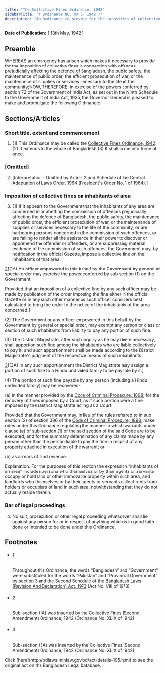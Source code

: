 ```yaml
---
title: "The Collective Fines Ordinance, 1942"
sidebarTitle: "( Ordinance NO. XX OF 1942 )"
description: "An Ordinance to provide for the imposition of collective fines.1♣"
---
```


**Date of Publication:** [ 13th May, 1942 ]

## Preamble

WHEREAS an emergency has arisen which makes it necessary to provide for the imposition of collective fines in connection with offences prejudicially affecting the defence of Bangladesh, the public safety, the maintenance of public order, the efficient prosecution of war, or the maintenance of supplies or services necessary to the life of the community;NOW, THEREFORE, in exercise of the powers conferred by section 72 of the Government of India Act, as set out in the Ninth Schedule to the Government of India Act, 1935, the Governor General is pleased to make and promulgate the following Ordinance:-

## Sections/Articles

### Short title, extent and commencement

1. (1) This Ordinance may be called the [Collective Fines Ordinance, 1942](/act-195.html "Collective Fines Ordinance, 1942").(2) It extends to the whole of Bangladesh.(3) It shall come into force at once.

### [Omitted]

2. [Interpretation.- Omitted by Article 2 and Schedule of the Central Adaptation of Laws Order, 1964 (President's Order No. 1 of 1964).]

### Imposition of collective fines on inhabitants of area

3. (1) If it appears to the Government that the inhabitants of any area are concerned in or abetting the commission of offences prejudicially affecting the defence of Bangladesh, the public safety, the maintenance of public order, the efficient prosecution of war, or the maintenance of supplies or services necessary to the life of the community, or are harbouring persons concerned in the commission of such offences, or are failing to render all the assistance in their power to discover or apprehend the offender or offenders, or are suppressing material evidence of the commission of such offences, the Government may, by notification in the official Gazette, impose a collective fine on the inhabitants of that area.

[2](1)[(1A) An officer empowered in this behalf by the Government by general or special order may exercise the power conferred by sub section (1) on the Government:

Provided that an imposition of a collective fine by any such officer may be made by publication of the order imposing the fine either in the official Gazette or in any such other manner as such officer considers best calculated to bring the order to the notice of the inhabitants of the area concerned.]

(2) The Government or any officer empowered in this behalf by the Government by general or special order, may exempt any person or class or section of such inhabitants from liability to pay any portion of such fine.

(3) The District Magistrate, after such inquiry as he may deem necessary, shall apportion such fine among the inhabitants who are liable collectively to pay it, and such apportionment shall be made according to the District Magistrate's judgment of the respective means of such inhabitants.

[3](2)[(3A) In any such apportionment the District Magistrate may assign a portion of such fine to a Hindu undivided family to be payable by it.]

(4) The portion of such fine payable by any person (including a Hindu undivided family) may be recovered-

(a) in the manner provided by the [Code of Criminal Procedure, 1898](/act-75.html "Code of Criminal Procedure, 1898"), for the recovery of fines imposed by a Court, as if such portion were a fine imposed by the District Magistrate acting as a Court:

Provided that the Government may, in lieu of the rules referred to in sub section (2) of section 386 of the [Code of Criminal Procedure, 1898](/act-75.html "Code of Criminal Procedure, 1898"), make rules under this Ordinance regulating the manner in which warrants under clause (a) of sub-section (1) of the said section of the said Code are to be executed, and for the summary determination of any claims made by any person other than the person liable to pay the fine in respect of any property attached in execution of the warrant; or

(b) as arrears of land revenue.

Explanation. For the purposes of this section the expression “inhabitants of an area” includes persons who themselves or by their agents or servants occupy or hold land or other immovable property within such area, and landlords who themselves or by their agents or servants collect rents from holders or occupiers of land in such area, notwithstanding that they do not actually reside therein.

### Bar of legal proceedings

4. No suit, prosecution or other legal proceeding whatsoever shall lie against any person for or in respect of anything which is in good faith done or intended to be done under this Ordinance.

## Footnotes

- ###### 1

  Throughout this Ordinance, the words “Bangladesh” and “Government” were substituted for the words “Pakistan” and “Provincial Government” by section 3 and the Second Schedule of the [Bangladesh Laws (Revision And Declaration) Act, 1973](/act-430.html "Bangladesh Laws (Revision And Declaration) Act, 1973") (Act No. VIII of 1973)

- ###### 2

  Sub-section (1A) was inserted by the Collective Fines (Second Amendment) Ordinance, 1942 (Ordinance No. XLIX of 1942)

- ###### 3

  Sub-section (3A) was inserted by the Collective Fines (Second Amendment) Ordinance, 1942 (Ordinance No. XLIX of 1942)

<Note>
  Click [here](http://bdlaws.minlaw.gov.bd/act-details-195.html) to see the original act on the Bangladesh Legal Database.
</Note>
